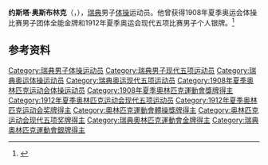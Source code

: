 {{NoteTA|G1=Sports}}
'''约斯塔·奥斯布林克'''（{{lang-sv|Gösta Åsbrink}}，{{bd|1881年|11月18日|1966年|4月19日}}），[[瑞典|瑞典]]男子[[体操|体操]]运动员。他曾获得1908年夏季奥运会体操比赛男子团体全能金牌和1912年夏季奥运会现代五项比赛男子个人银牌。<ref>{{Cite web|title=Gösta ASBRINK|url=https://www.olympic.org/gosta-asbrink|accessdate=2021-03-21|work=International Olympic Committee|archive-date=2017-03-27|archive-url=https://web.archive.org/web/20170327145919/https://www.olympic.org/gosta-asbrink|dead-url=no}}</ref>

== 参考资料 ==
{{reflist}}
{{奥林匹克运动会体操比赛男子团体全能冠军|1908}}
{{Authority control}}
{{DEFAULTSORT:Åsbrink, Gösta}}
[[Category:瑞典男子体操运动员|Category:瑞典男子体操运动员]]
[[Category:瑞典男子现代五项运动员|Category:瑞典男子现代五项运动员]]
[[Category:瑞典奥运体操运动员|Category:瑞典奥运体操运动员]]
[[Category:瑞典奥运现代五项运动员|Category:瑞典奥运现代五项运动员]]
[[Category:1908年夏季奥林匹克运动会体操运动员|Category:1908年夏季奥林匹克运动会体操运动员]]
[[Category:1908年夏季奧林匹克運動會獎牌得主|Category:1908年夏季奧林匹克運動會獎牌得主]]
[[Category:1912年夏季奥林匹克运动会现代五项运动员|Category:1912年夏季奥林匹克运动会现代五项运动员]]
[[Category:1912年夏季奥林匹克运动会奖牌得主|Category:1912年夏季奥林匹克运动会奖牌得主]]
[[Category:奧林匹克運動會體操獎牌得主|Category:奧林匹克運動會體操獎牌得主]]
[[Category:奥林匹克运动会现代五项奖牌得主|Category:奥林匹克运动会现代五项奖牌得主]]
[[Category:瑞典奧林匹克運動會金牌得主|Category:瑞典奧林匹克運動會金牌得主]]
[[Category:瑞典奧林匹克運動會銀牌得主|Category:瑞典奧林匹克運動會銀牌得主]]